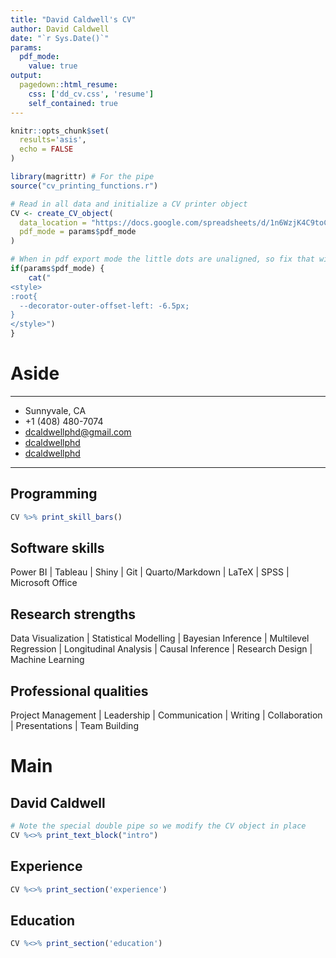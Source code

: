 ```yaml
---
title: "David Caldwell's CV"
author: David Caldwell
date: "`r Sys.Date()`"
params:
  pdf_mode:
    value: true
output:
  pagedown::html_resume:
    css: ['dd_cv.css', 'resume']
    self_contained: true
---
```


```r
knitr::opts_chunk$set(
  results='asis', 
  echo = FALSE
)

library(magrittr) # For the pipe
source("cv_printing_functions.r")

# Read in all data and initialize a CV printer object
CV <- create_CV_object(
  data_location = "https://docs.google.com/spreadsheets/d/1n6WzjK4C9toC_GRNkOy8_7iclZ71CN8kD-aPtFsPYmQ",  
  pdf_mode = params$pdf_mode
)

```


```r
# When in pdf export mode the little dots are unaligned, so fix that with some conditional CSS.
if(params$pdf_mode) {
    cat("
<style>
:root{
  --decorator-outer-offset-left: -6.5px;
}
</style>")
}
```


Aside
================================================================================


--------------------------------------------------------------------------------

- <i class="fa fa-map-pin"></i> Sunnyvale, CA
- <i class="fa fa-phone"></i> +1 (408) 480-7074
- <i class="fa fa-envelope"></i> [dcaldwellphd\@gmail.com](mailto:dcaldwellphd@gmail.com){.email}
- <i class="fa fa-linkedin"></i> [dcaldwellphd](https://www.linkedin.com/in/dcaldwellphd/)
- <i class="fa fa-github"></i> [dcaldwellphd](https://www.github.com/dcaldwellphd/)

--------------------------------------------------------------------------------

Programming {#programming}
--------------------------------------------------------------------------------

```r
CV %>% print_skill_bars()
```


Software skills {#software}
--------------------------------------------------------------------------------
Power BI  |  Tableau  |  Shiny  |  Git  |  Quarto/Markdown  |  LaTeX  |  SPSS  |  Microsoft Office

Research strengths {#research}
--------------------------------------------------------------------------------

Data Visualization  |  Statistical Modelling  |  Bayesian Inference  |  Multilevel Regression  |  Longitudinal Analysis  |  Causal Inference  |  Research Design  |  Machine Learning

Professional qualities {#professional}
--------------------------------------------------------------------------------
Project Management  | Leadership  |  Communication  |  Writing  |  Collaboration  |  Presentations  |  Team Building


Main
================================================================================

David Caldwell {#title}
--------------------------------------------------------------------------------


```r
# Note the special double pipe so we modify the CV object in place
CV %<>% print_text_block("intro") 
```


Experience {data-icon=suitcase}
--------------------------------------------------------------------------------

```r
CV %<>% print_section('experience')
```

Education {data-icon=graduation-cap data-concise=true}
--------------------------------------------------------------------------------

```r
CV %<>% print_section('education')
```
